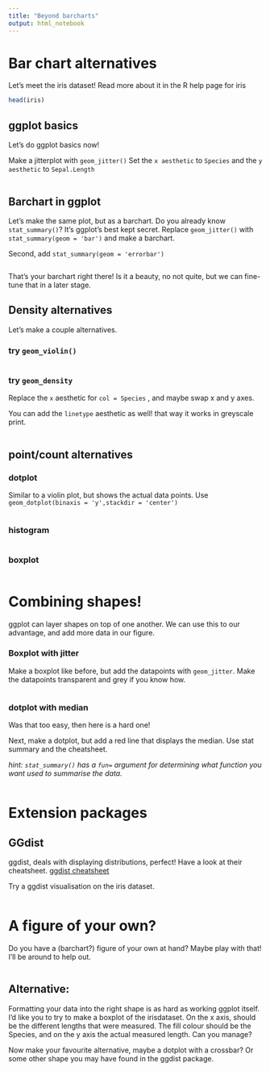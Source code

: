 ```yaml
---
title: "Beyond barcharts"
output: html_notebook
---
```


# Bar chart alternatives

Let's meet the iris dataset!
Read more about it in the R help page for iris

```r
head(iris)
```

## ggplot basics

Let's do ggplot basics now!

Make a jitterplot with `geom_jitter()` Set the `x aesthetic` to `Species` and the `y aesthetic` to `Sepal.Length`

```r

```

## Barchart in ggplot

Let's make the same plot, but as a barchart.
Do you already know `stat_summary()`?
It's ggplot's best kept secret.
Replace `geom_jitter()` with `stat_summary(geom = 'bar')` and make a barchart.

Second, add `stat_summary(geom = 'errorbar')`

```r

```

That's your barchart right there!
Is it a beauty, no not quite, but we can fine-tune that in a later stage.

## Density alternatives

Let's make a couple alternatives.

### try `geom_violin()`

```r

```

### try `geom_density`

Replace the `x` aesthetic for `col = Species` , and maybe swap x and y axes.

You can add the `linetype` aesthetic as well!
that way it works in greyscale print.

```r

```

## point/count alternatives

### dotplot

Similar to a violin plot, but shows the actual data points.
Use `geom_dotplot(binaxis = 'y',stackdir = 'center')`

```r

```

### histogram

```r

```

### boxplot

```r

```

# Combining shapes!

ggplot can layer shapes on top of one another.
We can use this to our advantage, and add more data in our figure.

### Boxplot with jitter

Make a boxplot like before, but add the datapoints with `geom_jitter`.
Make the datapoints transparent and grey if you know how.

```r

```

### dotplot with median

Was that too easy, then here is a hard one!

Next, make a dotplot, but add a red line that displays the median.
Use stat summary and the cheatsheet.

*hint: `stat_summary()` has a `fun=` argument for determining what function you want used to summarise the data.*

```r

```

# Extension packages

## GGdist

ggdist, deals with displaying distributions, perfect!
Have a look at their cheatsheet.
[ggdist cheatsheet](https://github.com/mjskay/ggdist/blob/master/figures-source/cheat_sheet-slabinterval.pdf){.uri}

Try a ggdist visualisation on the iris dataset.

```r

```

# A figure of your own?

Do you have a (barchart?) figure of your own at hand?
Maybe play with that!
I'll be around to help out.

```r

```

## Alternative:

Formatting your data into the right shape is as hard as working ggplot itself.
I'd like you to try to make a boxplot of the irisdataset.
On the x axis, should be the different lengths that were measured.
The fill colour should be the Species, and on the y axis the actual measured length.
Can you manage?

Now make your favourite alternative, maybe a dotplot with a crossbar?
Or some other shape you may have found in the ggdist package.

```r

```
